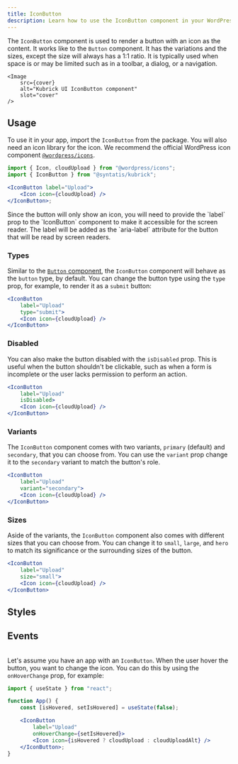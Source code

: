 ```yaml
---
title: IconButton
description: Learn how to use the IconButton component in your WordPress admin application.
---
```



<Lead
	storybook="/docs/components-iconbutton--docs"
	stackblitz="/edit/syntatis-kubrick-icon-button?file=src/App.jsx">
	The `IconButton` component is used to render a button with an icon as the
	content. It works like to the `Button` component. It has the variations and
	the sizes, except the size will always has a 1:1 ratio. It is typically used
	when space is or may be limited such as in a toolbar, a dialog, or a
	navigation.

	<Image
		src={cover}
		alt="Kubrick UI IconButton component"
		slot="cover"
	/>
</Lead>

## Usage

To use it in your app, import the `IconButton` from the package. You will also need an icon library for the icon. We recommend the official WordPress icon component [`@wordpress/icons`](https://developer.wordpress.org/block-editor/reference-guides/packages/packages-icons/).

```jsx
import { Icon, cloudUpload } from "@wordpress/icons";
import { IconButton } from "@syntatis/kubrick";

<IconButton label="Upload">
	<Icon icon={cloudUpload} />
</IconButton>;
```

<Aside type="caution">
	Since the button will only show an icon, you will need to provide the `label`
	prop to the `IconButton` component to make it accessible for the screen
	reader. The label will be added as the `aria-label` attribute for the button
	that will be read by screen readers.
</Aside>

### Types

Similar to the [`Button` component](/components/button), the `IconButton` component will behave as the `button` type, by default. You can change the button type using the `type` prop, for example, to render it as a `submit` button:

```jsx {3}
<IconButton
	label="Upload"
	type="submit">
	<Icon icon={cloudUpload} />
</IconButton>
```

### Disabled

You can also make the button disabled with the `isDisabled` prop. This is useful when the button shouldn't be clickable, such as when a form is incomplete or the user lacks permission to perform an action.

```jsx {3}
<IconButton
	label="Upload"
	isDisabled>
	<Icon icon={cloudUpload} />
</IconButton>
```

### Variants

The `IconButton` component comes with two variants, `primary` (default) and `secondary`, that you can choose from. You can use the `variant` prop change it to the `secondary` variant to match the button's role.

```jsx {3}
<IconButton
	label="Upload"
	variant="secondary">
	<Icon icon={cloudUpload} />
</IconButton>
```

### Sizes

Aside of the variants, the `IconButton` component also comes with different sizes that you can choose from. You can change it to `small`, `large`, and `hero` to match its significance or the surrounding sizes of the button.

```jsx {3}
<IconButton
	label="Upload"
	size="small">
	<Icon icon={cloudUpload} />
</IconButton>
```

## Styles

<Table
	component="IconButton"
	items={[
		["root", "The root element of the button."],
	]}
	/>

## Events

<Table
	variant="events"
	component="IconButton"
	items={[
		["onPress", "Triggered when the button is clicked. It receives the click event as an argument."],
		["onHoverChange", "Triggered when the button is hovered. It will receive a boolean indicating if the button is hovered."],
		["onFocusChange", "Triggered when the button receives or loses focus. It will receive a boolean indicating if the button is focused."],
	]}
	/>

Let's assume you have an app with an `IconButton`. When the user hover the button, you want to change the icon. You can do this by using the `onHoverChange` prop, for example:

```jsx {8}
import { useState } from "react";

function App() {
	const [isHovered, setIsHovered] = useState(false);

	<IconButton
		label="Upload"
		onHoverChange={setIsHovered}>
		<Icon icon={isHovered ? cloudUpload : cloudUploadAlt} />
	</IconButton>;
}
```
